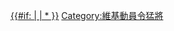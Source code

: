 {{Encourage|title=維基動員令猛將|stripe=1|bgcolor=green|stripecolor=yellow|fontcolor=yellow|align={{{align|right}}}}}<includeonly>[[Category:維基動員令猛將|{{#if: {{{1}}} | {{{1}}}{{PAGENAME}} | *{{PAGENAME}} }}]]</includeonly><noinclude>
[[Category:維基動員令猛將]]
</noinclude>